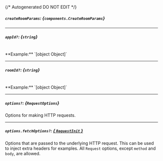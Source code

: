 {/* Autogenerated DO NOT EDIT  */}

##### `createRoomParams`: *{`components.CreateRoomParams`}*
<Collapsible openLabel={Labels.showProperties} closeLabel={Labels.hideProperties}>
    <CreateRoomParams/>
</Collapsible>

---
##### `appId?`: *{`string`}*
<br/>
**Example:** `[object Object]`

---
##### `roomId?`: *{`string`}*
<br/>
**Example:** `[object Object]`

---
##### `options?`: *{`RequestOptions`}*
Options for making HTTP requests.

---
##### `options.fetchOptions?`: [*{ `RequestInit` }*](https://developer.mozilla.org/en-US/docs/Web/API/Request/Request#options)
Options that are passed to the underlying HTTP request. This can be used to inject extra headers for examples. All `Request` options, except `method` and `body`, are allowed.


